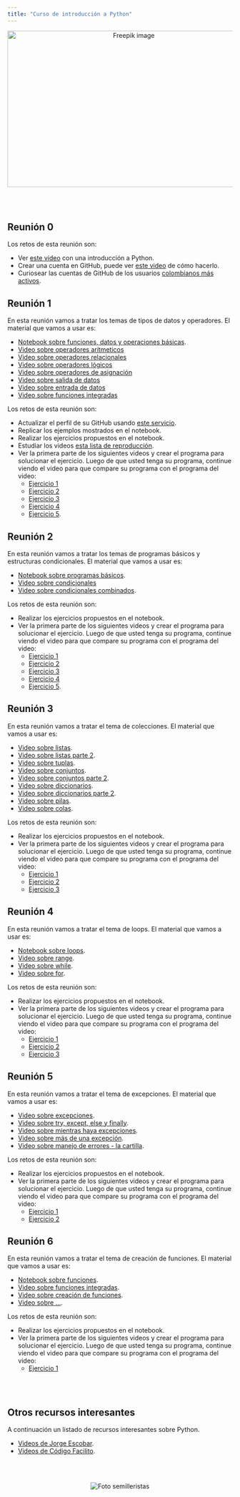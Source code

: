 ```yaml
---
title: "Curso de introducción a Python"
---
```


<center>
<img src="imagenes/girl_prog.jpg" alt="Freepik image" width="550" height="350">
</center>

<br>
<br>

## Reunión 0

Los retos de esta reunión son:

- Ver [este video](https://youtu.be/Z4AOP7-b1RM?si=wzGzrnB65Z4B1u82) con una introducción a Python.
- Crear una cuenta en GitHub, puede ver [este video](https://www.youtube.com/watch?v=ZyD8wyP7J9g) de cómo hacerlo.
- Curiosear las cuentas de GitHub de los usuarios [colombianos más activos](https://committers.top/colombia.html).

## Reunión 1

En esta reunión vamos a tratar los temas de tipos de datos y operadores. El material que vamos a usar es:

- [Notebook sobre funciones, datos y operaciones básicas](https://github.com/fhernanb/Python-para-estadistica/blob/master/01%20Lecciones%20b%C3%A1sicas/01%20Datos%20y%20operaciones%20b%C3%A1sicas.ipynb).
- [Video sobre operadores arítmeticos](https://youtu.be/PMOWXusLr9g?si=47O53QCtmtS5XP-h)
- [Video sobre operadores relacionales](https://youtu.be/mIAPti7iUKk?si=D0Ce5Ossl9LpUPZQ)
- [Video sobre operadores lógicos](https://youtu.be/ZjeOT_ACdhw?si=bNKwu-3tYlYpAoEL)
- [Video sobre operadores de asignación](https://youtu.be/LYNULtY1Zj8?si=9YneDri-2kOJCK1Z)
- [Video sobre salida de datos](https://youtu.be/V7rsdYD-x4M?si=KreQ7eBzoB_E9pj2)
- [Video sobre entrada de datos](https://youtu.be/WXHiItkIjHU?si=K9TiIcUQ14FF1jkS)
- [Video sobre funciones integradas](https://youtu.be/_qLPAwe8xb4?si=IP4EkC42RnOOlVg1)

Los retos de esta reunión son:

- Actualizar el perfil de su GitHub usando [este servicio](https://github-profile-maker.vercel.app/).
- Replicar los ejemplos mostrados en el notebook.
- Realizar los ejercicios propuestos en el notebook.
- Estudiar los videos [esta lista de reproducción](https://www.youtube.com/playlist?list=PLZOGNlgi8GGmlwUznNnnQJpyEJcABeTs4&si=8is_9R0cZ_-YuHGV).
- Ver la primera parte de los siguientes videos y crear el programa para solucionar el ejercicio. Luego de que usted tenga su programa, continue viendo el video para que compare su programa con el programa del video: 
    - [Ejercicio 1](https://youtu.be/r4ZLB064stU?si=gHjOO7KcVBS0mncb)
    - [Ejercicio 2](https://youtu.be/HXkPrXHm0so?si=I6AroDsp-V1CH6yl)
    - [Ejercicio 3](https://youtu.be/8JYjIp_sxPQ?si=MoIi_Ex5nAhwSzCN)
    - [Ejercicio 4](https://youtu.be/xCqX_BnjSNc?si=NJLX62jvSjiLCNBw)
    - [Ejercicio 5](https://youtu.be/TI_Fd3GyReM?si=dnxffZU5hfWPGN8j).

## Reunión 2

En esta reunión vamos a tratar los temas de programas básicos y estructuras condicionales. El material que vamos a usar es:

- [Notebook sobre programas básicos](https://github.com/fhernanb/Python-para-estadistica/blob/master/01%20Lecciones%20b%C3%A1sicas/03%20Ejercicios%20b%C3%A1sicos.ipynb).
- [Video sobre condicionales](https://youtu.be/-kFBwApYVtA?si=V_KEr6lrYJqCaoK4)
- [Video sobre condicionales combinados](https://youtu.be/NmVysQPlS2k?si=sKjd1o8PR4Aqnz-W).

Los retos de esta reunión son:

- Realizar los ejercicios propuestos en el notebook.
- Ver la primera parte de los siguientes videos y crear el programa para solucionar el ejercicio. Luego de que usted tenga su programa, continue viendo el video para que compare su programa con el programa del video: 
    - [Ejercicio 1](https://youtu.be/fz_-sc_bwDA?si=LaTGVqSxZajNksSd)
    - [Ejercicio 2](https://youtu.be/u21erAE2oKI?si=q4sERBxcIOBFo_AU)
    - [Ejercicio 3](https://youtu.be/eZGWlBrkhW8?si=knh34bhDa6qZLqxu)
    - [Ejercicio 4](https://youtu.be/2ushSGaPX3I?si=u7ImP9y8g8xEHbJj)
    - [Ejercicio 5](https://youtu.be/kAdgwY_mVxM?si=jbbtCsjl0NCD5gco).

## Reunión 3

En esta reunión vamos a tratar el tema de colecciones. El material que vamos a usar es:

- [Video sobre listas](https://youtu.be/xdCJa2QXmJ8?si=X30nEJFCvuNARwxf).
- [Video sobre listas parte 2](https://youtu.be/aF1tiL5A-iU?si=egKwkEaF1iXDfcDI).
- [Video sobre tuplas](https://youtu.be/PjCBukZttG4?si=9XGW7VoneNWkRFYt).
- [Video sobre conjuntos](https://youtu.be/rmRrvol4XcM?si=GXW5CLZaiQAn01rk).
- [Video sobre conjuntos parte 2](https://youtu.be/UKD3CMINxik?si=uZmRFTz3fXpv_GML).
- [Video sobre diccionarios](https://youtu.be/vAy4IM7NLIQ?si=pdi45eTzXZjgF_N0).
- [Video sobre diccionarios parte 2](https://youtu.be/hjNWsqLAPv4?si=wzZyS3cvYtbS1eAF).
- [Video sobre pilas](https://youtu.be/cXXO0qQGSPA?si=scyKBlAr5Uo3BjBK).
- [Video sobre colas](https://youtu.be/wuGYzEcgTTw?si=cJwJFoKrq-IW3u-z).

Los retos de esta reunión son:

- Realizar los ejercicios propuestos en el notebook.
- Ver la primera parte de los siguientes videos y crear el programa para solucionar el ejercicio. Luego de que usted tenga su programa, continue viendo el video para que compare su programa con el programa del video: 
    - [Ejercicio 1](https://youtu.be/Nl_CxwKaZJk?si=qBP1MNL-UcgXpedO)
    - [Ejercicio 2](https://youtu.be/N2i9uBRyJgk?si=xS-autoDAKCOm1cI)
    - [Ejercicio 3](https://youtu.be/gonL3kow0Oc?si=BEnGYZAbPPw3D8Zo)
    
## Reunión 4

En esta reunión vamos a tratar el tema de loops. El material que vamos a usar es:

- [Notebook sobre loops](https://github.com/fhernanb/Python-para-estadistica/blob/master/01%20Lecciones%20b%C3%A1sicas/05%20Loops.ipynb).
- [Video sobre range](https://youtu.be/wOHR4FzzMB4?si=EyimsgLe-JbIUZON).
- [Video sobre while](https://youtu.be/YEWxlbffgxE?si=p3o1jr4SAHzLxawJ).
- [Video sobre for](https://youtu.be/mRI8C2ZhDkg?si=IrIxL0d4K8DLmdST).

Los retos de esta reunión son:

- Realizar los ejercicios propuestos en el notebook.
- Ver la primera parte de los siguientes videos y crear el programa para solucionar el ejercicio. Luego de que usted tenga su programa, continue viendo el video para que compare su programa con el programa del video: 
    - [Ejercicio 1](https://youtu.be/L51HqhsvG68?si=s8euKzPd0bgPuLMR&t=116)
    - [Ejercicio 2](https://youtu.be/DvrPwKMVFWo?si=KK5-roHwe345Ur0Y&t=8)
    - [Ejercicio 3](https://youtu.be/2xpDkdqsyRc?si=fsYcb5fSci-cbf-V&t=48)
    
## Reunión 5

En esta reunión vamos a tratar el tema de excepciones. El material que vamos a usar es:

- [Video sobre excepciones](https://youtu.be/_lao-swaPdc?si=wgSB1p_j3AoOIfWP).
- [Video sobre try, except, else y finally](https://youtu.be/qZFK90XvyTg?si=ug9dDY7Xb3_hUAaP).
- [Video sobre mientras haya excepciones](https://youtu.be/sf1ysCJq_SQ?si=7R_lZilkgb4YL8vE).
- [Video sobre más de una excepción](https://youtu.be/hQ8Nh0bwG7w?si=ngC88_LHLd8cPqWD).
- [Video sobre manejo de errores - la cartilla](https://youtu.be/hQ8Nh0bwG7w?si=ngC88_LHLd8cPqWD).


Los retos de esta reunión son:

- Realizar los ejercicios propuestos en el notebook.
- Ver la primera parte de los siguientes videos y crear el programa para solucionar el ejercicio. Luego de que usted tenga su programa, continue viendo el video para que compare su programa con el programa del video: 
    - [Ejercicio 1](https://youtu.be/cdqTTDl_kS8?si=T7ukJy1j21BuLuww&t=89)
    - [Ejercicio 2](https://youtu.be/cdqTTDl_kS8?si=kx_LDKIYgFfzN85g&t=288)

## Reunión 6

En esta reunión vamos a tratar el tema de creación de funciones. El material que vamos a usar es:

- [Notebook sobre funciones](https://github.com/fhernanb/Python-para-estadistica/blob/master/01%20Lecciones%20b%C3%A1sicas/06%20Ejercicios%20sobre%20funciones.ipynb).
- [Video sobre funciones integradas](https://youtu.be/hHhkLEnowLA?si=TPafefBnfCIHGlXf).
- [Video sobre creación de funciones](https://youtu.be/9k91jETchkI?si=ed2_yfUizLUo6SZG&t=5).
- [Video sobre ...]().

Los retos de esta reunión son:

- Realizar los ejercicios propuestos en el notebook.
- Ver la primera parte de los siguientes videos y crear el programa para solucionar el ejercicio. Luego de que usted tenga su programa, continue viendo el video para que compare su programa con el programa del video: 
    - [Ejercicio 1](https://youtube.com/shorts/5-vGyUOfC5E?si=76WIQVy7I8dMqCzs)

<br>
<br>
    
## Otros recursos interesantes

A continuación un listado de recursos interesantes sobre Python.

- [Videos de Jorge Escobar](https://youtube.com/playlist?list=PLZOGNlgi8GGmlwUznNnnQJpyEJcABeTs4&si=XOSMckkR2e0s8jTi).
- [Videos de Código Facilito](https://youtube.com/playlist?list=PLE549A038CF82905F&si=08r_4O9TOVnqZbs6).

<br>
<br>

<center>
<img src="imagenes/Semillero_2025_01.png" alt="Foto semilleristas">
</center>


